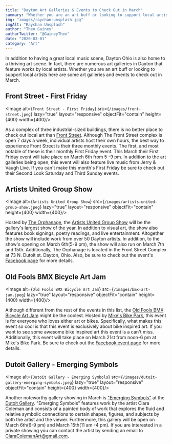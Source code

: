 ```yaml
---
title: "Dayton Art Galleries & Events to Check Out in March"
summary: "Whether you are an art buff or looking to support local artists here are some art galleries and events to check out in March."
img: "images/raychan-unsplash.jpg"
imgAlt: "Raychan Unsplash"
author: "Theo Gainey"
authorTwitter: "@GaineyTheo"
date: "2020-03-01"
category: "Art"
---
```



In addition to having a great local music scene, Dayton Ohio is also home to a thriving art scene. In fact, there are numerous art galleries in Dayton that feature works by local artists. Whether you are an art buff or looking to support local artists here are some art galleries and events to check out in March.

## Front Street - First Friday
<Image alt={`Front Street - First Friday`} src={`/images/front-street.jpeg`} lazy="true" layout="responsive" objectFit="contain" height={400} width={400}/>

As a complex of three industrial-sized buildings, there is no better place to check out local art than [Front Street](https://www.frontstreet.art/home.html). Although The Front Street complex is open 7 days a week, individual artists host their own hours, the best way to experience Front Street is their three monthly events. The first, and most notable of these is their monthly First Friday event. This March their First Friday event will take place on March 6th from 5 -9 pm. In addition to the art galleries being open, this event will also feature live music from Jerry & Vaugh Live. If you can't make this month's First Friday be sure to check out their Second Look Saturday and Third Sunday events.

## Artists United Group Show
<Image alt={`Artists United Group Show`} src={`/images/artists-united-group-show.jpeg`} lazy="true" layout="responsive" objectFit="contain" height={400} width={400}/>

Hosted by [The Orphanage](https://www.facebook.com/lazyarthound/), the [Artists United Group Show](https://www.facebook.com/events/1190748981267614/) will be the gallery's largest show of the year. In addition to visual art, the show also features book signings, poetry readings, and live entertainment. Altogether the show will include work from over 50 Dayton artists. In addition, to the show's opening on March 6th(5-9 pm), the show will also run on March 7th and 15th. Additionally, The Orphanage is located in the Front Street Complex at 73 N. Dutoit st. Dayton, Ohio. Also, be sure to check out the event's [Facebook page](https://www.facebook.com/events/1190748981267614/) for more details.

## Old Fools BMX Bicycle Art Jam
<Image alt={`Old Fools BMX Bicycle Art Jam`} src={`/images/bmx-art-jam.jpeg`} lazy="true" layout="responsive" objectFit="contain" height={400} width={400}/>

Although different from the rest of the events in this list, the [Old Fools BMX Bicycle Art Jam](https://www.facebook.com/events/220045005821536/) might be the coolest. Hosted by [Mike's Bike Park](https://www.mikesbikepark.com/), this event is for everyone who loves either art or bikes. Specifically, what makes this event so cool is that this event is exclusively about bike inspired art. If you want to see some awesome bike inspired art this event is a can't miss. Additionally, this event will take place on March 21st from noon-6 pm at Mike's Bike Park. Be sure to check out the [Facebook event page](https://www.facebook.com/events/220045005821536/) for more details.

## Dutoit Gallery - Emerging Symbols
<Image alt={`Dutoit Gallery - Emerging Symbols`} src={`/images/dutoit-gallery-emerging-symbols.jpeg`} lazy="true" layout="responsive" objectFit="contain" height={400} width={400}/>

Another noteworthy gallery showing in March is ["Emerging Symbols"](https://www.facebook.com/events/2828086773897180/) at the [Dutoit Gallery](http://dutoitgallery.com/). "Emerging Symbols" features work by the artist Clara Coleman and consists of a painted body of work that explores the fluid and relative symbolic connections to certain shapes, figures, and subjects by both the artist and the viewer. Furthermore, this gallery will be open on March 6th(6-9 pm) and March 15th(11 am -4 pm). If you are interested in a private showing you can contact the artist by sending an email to ClaraColemanArt@gmail.com.
